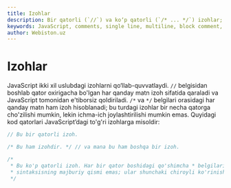 ```yaml
---
title: Izohlar
description: Bir qatorli (`//`) va ko‘p qatorli (`/* ... */`) izohlar; ichma‑ich joylashish cheklovi, o‘qiluvchan kod uchun izoh yozish amaliyoti va sintaktik noaniqlikdan qochish.
keywords: JavaScript, comments, single line, multiline, block comment, nested, readability, documentation
author: Webiston.uz
---
```

# Izohlar

JavaScript ikki xil uslubdagi izohlarni qo‘llab-quvvatlaydi. `//` belgisidan boshlab qator oxirigacha bo'lgan har qanday matn izoh sifatida qaraladi va JavaScript tomonidan e'tiborsiz qoldiriladi. `/*` va `*/` belgilari orasidagi har qanday matn ham izoh hisoblanadi; bu turdagi izohlar bir necha qatorga cho'zilishi mumkin, lekin ichma-ich joylashtirilishi mumkin emas. Quyidagi kod qatorlari JavaScript’dagi to'g'ri izohlarga misoldir:

```js
// Bu bir qatorli izoh.

/* Bu ham izohdir. */ // va mana bu ham boshqa bir izoh.

/*
 * Bu ko'p qatorli izoh. Har bir qator boshidagi qo'shimcha * belgilari
 * sintaksisning majburiy qismi emas; ular shunchaki chiroyli ko'rinish beradi!
 */
```
